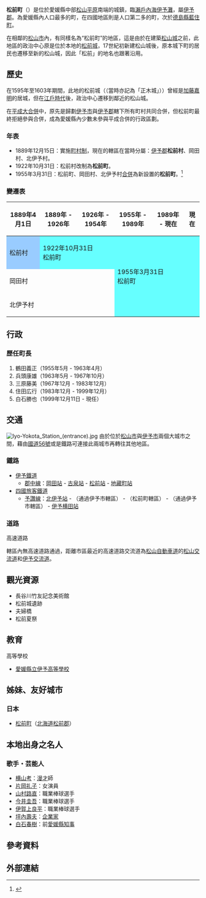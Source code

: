 {{Otheruses|subject=位於[[日本|日本]][[愛媛縣|愛媛縣]]的一個[[城鎮|城鎮]]|other=位於日本[[北海道|北海道]]的同名城鎮|松前町 (北海道)}}
{{日本町村
| 自治體名=松前
| 町村=町
| 圖像=[[File:Masakiiyojinjahahonden.JPG|240px]]
| 圖像說明=[[伊豫神社|伊豫神社]]（親王宮）
| 町村旗 = [[File:Flag_of_Masaki,_Ehime.svg|100px]]
| 旗說明 = 町旗

| 町村章 = [[File:Emblem_of_Masaki,_Ehime.svg|75px]]
| 町村章說明 = 町章
| 日文原名=松前町
| 平假名=まさきちょう
| 羅馬字拼音=Masaki-chō
| 都道府縣=愛媛縣
| 支廳=
| 郡=伊予郡
| 編號=38401-1
| 面積=19.66
| 邊界未定=
| 人口=31,196
| 統計時間=2012年6月30日
| 自治體=[[伊予市|伊予市]]、[[砥部町|砥部町]]、[[松山市|松山市]]
| 樹=[[松樹|松樹]]
| 花=[[向日葵|向日葵]]
| 鳥=
| 其他象徵物=
| 其他象徵=
| 首長=白石勝也
| 卸任日期=2015年12月10日
| 議員數=14
| 郵遞區號=791-3192
| 所在地=伊予郡松前町筒井6-3-1<br>[[File:Masaki_town-office.jpg|210px]]
| 電話號碼=89-985-2111
| 外部連結=http://www.town.masaki.ehime.jp/
| 經度=
| 緯度=
| 地圖=[[File:Masaki_in_Ehime_Prefecture_Ja.svg|250px]]
| 註記=
}}
'''松前町'''（{{jpn|j=松前町|hg=まさきちょう|rm=Masaki chō|f=y}}）是位於愛媛縣中部[[松山平原|松山平原]]南端的城鎮，臨[[瀨戶內海|瀨戶內海]][[伊予灘|伊予灘]]，屬[[伊予郡|伊予郡]]。為愛媛縣內人口最多的町，在四國地區則是人口第二多的町，次於[[德島縣|德島縣]][[藍住町|藍住町]]。

在相鄰的[[松山市|松山市]]內，有同樣名為“松前町”的地區，這是由於在建築[[松山城_(伊予國)|松山城]]之前，此地區的政治中心原是位於本地的[[松前城_(伊予國)|松前城]]，17世紀初新建松山城後，原本城下町的居民也遷移至新的松山城，因此「松前」的地名也跟著沿用。

==歷史==
在1595年至1603年期間，此地的松前城（（當時亦記為「正木城」））曾經是[[加藤嘉明|加藤嘉明]]的居城，但在[[江戶時代|江戶時代]]後，政治中心遷移到鄰近的松山城。

在[[市町村合併|平成大合併]]中，原先是歸劃[[伊予市|伊予市]]與[[伊予郡|伊予郡]]轄下所有町村共同合併，但松前町最終拒絕參與合併，成為愛媛縣內少數未參與平成合併的行政區劃。

===年表===
* 1889年12月15日：實施[[町村制|町村制]]，現在的轄區在當時分屬：[[伊予郡|伊予郡]]'''松前村'''、岡田村、北伊予村。
* 1922年10月31日：松前村改制為'''松前町'''。
* 1955年3月31日：松前町、岡田村、北伊予村[[市町村合併|合併]]為新設置的'''松前町'''。<ref>{{cite web| title=松前町の紹介| url=http://www.town.masaki.ehime.jp/soshiki/26/masaki-profile.html| publisher=松前町公所| accessdate=2012-07-09| language=ja| date=2009-12-01| archive-url=https://www.webcitation.org/67VFmcZDj?url=http://www.town.masaki.ehime.jp/soshiki/26/masaki-profile.html| archive-date=2012-05-08| dead-url=yes}}</ref>

===變遷表===
{| class="wikitable" style="font-size:small"
! 1889年4月1日
! 1889年 - 1926年
! 1926年 - 1954年
! 1955年 - 1989年
! 1989年 - 現在
! 現在
|-
| style="background-color:#9cf;" | 松前村
| colspan=2 style="background-color:#6ff;" | 1922年10月31日<br>松前町
| rowspan=3 colspan=3 style="background-color:#6ff;" | 1955年3月31日<br>松前町
|-
| colspan=3 | 岡田村
|-
| colspan=3 | 北伊予村
|}

==行政==
===歷任町長===
# 鶴田義正（1955年5月 - 1963年4月）
# 兵頭康雄（1963年5月 - 1967年10月）
# 三原藤美（1967年12月 - 1983年12月）
# 住田広行（1983年12月 - 1999年12月）
# 白石勝也（1999年12月11日 - 現任）

==交通==
[[File:Iyo-Yokota_Station_(entrance).jpg|thumb]]
由於位於[[松山市|松山市]]與[[伊予市|伊予市]]兩個大城市之間，藉由[[國道56號|國道56號]]或是鐵路可連接此兩城市再轉往其他地區。

=== 鐵路 ===
* [[伊予鐵道|伊予鐵道]]
** [[郡中線|郡中線]]：[[岡田站_(愛媛縣)|岡田站]] - [[古泉站|古泉站]] - [[松前站|松前站]] - [[地藏町站|地藏町站]]
* [[四國旅客鐵道|四國旅客鐵道]]
** [[予讚線|予讚線]]：[[北伊予站|北伊予站]] - （通過伊予市轄區） - （松前町轄區） - （通過伊予市轄區） - [[伊予横田站|伊予横田站]]

=== 道路 ===
; 高速道路
轄區內無高速道路通過，距離市區最近的高速道路交流道為[[松山自動車道|松山自動車道]]的[[松山交流道_(愛媛縣)|松山交流道]]和[[伊予交流道|伊予交流道]]。

==觀光資源==
* 長谷川竹友記念美術館
* 松前城遺跡
* 夫婦橋
* 松前夏祭

==教育==
; 高等學校
* [[愛媛縣立伊予高等學校|愛媛縣立伊予高等學校]] 

==姊妹、友好城市==
===日本===
* [[松前町_(北海道)|松前町]]（[[北海道|北海道]][[松前郡|松前郡]]）

== 本地出身之名人 ==
=== 歌手・芸能人 ===
* [[横山考|横山考]]：[[漫才|漫才]]師
* [[片岡礼子|片岡礼子]]：女演員
* [[山村路直|山村路直]]：職業棒球選手
* [[今井圭吾|今井圭吾]]：職業棒球選手
* [[伊賀上良平|伊賀上良平]]：職業棒球選手
* [[坪內壽夫|坪內壽夫]]：[[企業家|企業家]]
* [[白石春樹|白石春樹]]：前[[愛媛縣知事|愛媛縣知事]]

==參考資料==
{{Reflist}}

==外部連結==
{{commonscat|Masaki, Ehime}}

{{愛媛縣}}{{Authority control}}